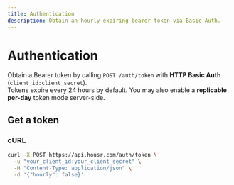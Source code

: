```yaml
---
title: Authentication
description: Obtain an hourly-expiring bearer token via Basic Auth.
---
```


# Authentication

Obtain a Bearer token by calling `POST /auth/token` with **HTTP Basic Auth** (`client_id:client_secret`).  
Tokens expire every 24 hours by default. You may also enable a **replicable per-day** token mode server-side.

## Get a token

### cURL
```bash
curl -X POST https://api.housr.com/auth/token \
  -u "your_client_id:your_client_secret" \
  -H "Content-Type: application/json" \
  -d '{"hourly": false}'
